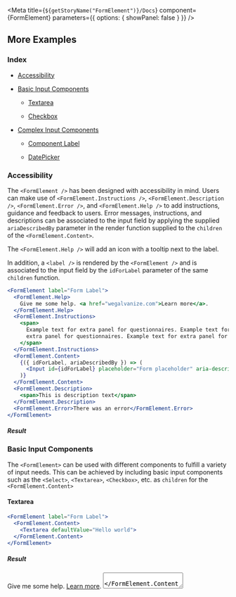 
<Meta
  title={`${getStoryName("FormElement")}/Docs`}
  component={FormElement}
  parameters={{ options: { showPanel: false } }}
/>

<Description markdown={Readme} />

## More Examples

### Index

- <a href="#accessibility">Accessibility</a>
- <a href="#basic-input-components">Basic Input Components</a>

  - <a href="#textarea">Textarea</a>

  - <a href="#checkbox">Checkbox</a>

- <a href="#complex-input-components">Complex Input Components</a>

  - <a href="#component-label">Component Label</a>

  - <a href="#datepicker">DatePicker</a>

### Accessibility

The `<FormElement />` has been designed with accessibility in mind. Users can make use of `<FormElement.Instructions />`, `<FormElement.Description />`, `<FormElement.Error />`, and `<FormElement.Help />` to add instructions, guidance and feedback to users. Error messages, instructions, and descriptions can be associated to the input field by applying the supplied `ariaDescribedBy` parameter in the render function supplied to the `children` of the `<FormElement.Content>`.

The `<FormElement.Help />` will add an icon with a tooltip next to the label.

In addition, a `<label />` is rendered by the `<FormElement />` and is associated to the input field by the `idForLabel` parameter of the same `children` function.

```jsx
<FormElement label="Form Label">
  <FormElement.Help>
    Give me some help. <a href="wegalvanize.com">Learn more</a>.
  </FormElement.Help>
  <FormElement.Instructions>
    <span>
      Example text for extra panel for questionnaires. Example text for extra panel for questionnaires Example text for
      extra panel for questionnaires. Example text for extra panel for questionnaires
    </span>
  </FormElement.Instructions>
  <FormElement.Content>
    {({ idForLabel, ariaDescribedBy }) => (
      <Input id={idForLabel} placeholder="Form placeholder" aria-describedby={ariaDescribedBy} />
    )}
  </FormElement.Content>
  <FormElement.Description>
    <span>This is description text</span>
  </FormElement.Description>
  <FormElement.Error>There was an error</FormElement.Error>
</FormElement>
```

##### Result

<FormElementStory>
  <AccessibilityExample />
</FormElementStory>

### Basic Input Components

The `<FormElement>` can be used with different components to fulfill a variety of input needs. This can be achieved by including basic input components such as the `<Select>`, `<Textarea>`, `<Checkbox>`, etc. as `children` for the `<FormElement.Content>`

#### Textarea

```jsx
<FormElement label="Form Label">
  <FormElement.Content>
    <Textarea defaultValue="Hello world">
  </FormElement.Content>
</FormElement>
```

##### Result

<FormElementStory>
  <FormElement label="Form Label">
    <FormElement.Help>
      Give me some help. <a href="wegalvanize.com">Learn more</a>.
    </FormElement.Help>
    <FormElement.Content>
      <Textarea defaultValue="Hello world" />
    </FormElement.Content>
  </FormElement>
</FormElementStory>

#### Checkbox

```jsx
const optionsArray = ["Black Panther", "Wonder Woman", "Spiderman", "The Incredibles", "Thor", <span>test</span>];

const getCheckboxOptions = ariaDescribedBy =>
  optionsArray.map(hero => (
    <Checkbox
      ariaDescribedBy={ariaDescribedBy}
      key={hero}
      onChange={() => {}}
      isDisabled={false}
      size={Checkbox.types.size.MEDIUM}
    >
      {hero}
    </Checkbox>
  ));

<FormElement hasFieldSet label="Form Label">
  <FormElement.Content>
    {({ ariaDescribedBy: ariaDescribedByOuter }) => getCheckboxOptions(ariaDescribedByOuter)}
  </FormElement.Content>
</FormElement>;
```

##### Result

<FormElementStory>
  <CheckboxExample />
</FormElementStory>

### Complex Input Components

The `<FormElement />` can handle a variety of components to further increase the users indivudal needs. This can range from a `<DatePicker />` component to a `<ListBox />` component. The following code snippet is an example of the `ComponentLabel` this example allows users to use the `label` property of the `<FormElement/ />`. Users can set the label property to equal an entire component, in this particular example making use of the `<Heading />` component.

#### Component Label

```jsx
<FormElement
  hasRequiredLabel={false}
  label={
    <Heading level={5}>
      <strong>
        <i>Form Label</i>
      </strong>
    </Heading>
  }
>
  <FormElement.Content>
    {({ idForLabel, ariaDescribedBy }) => (
      <Input
        id={idForLabel}
        onChange={() => {}}
        placeholder="Form placeholder"
        aria-describedby={ariaDescribedBy}
        aria-required={false}
        hasError={Boolean(errorText.length)}
        size={FormElement.types.size.MEDIUM}
      />
    )}
  </FormElement.Content>
</FormElement>
```

##### Result

<FormElementStory>
  <ComponentLabelExample />
</FormElementStory>

#### DatePicker

```jsx
const errorText = "";

<FormElement label="Form Label">
  <FormElement.Content>
    {({ idForLabel, ariaDescribedBy }) => (
      <DatePicker id={idForLabel} onChange={() => {}}>
        <DatePicker.Input aria-describedby={ariaDescribedBy} />
      </DatePicker>
    )}
  </FormElement.Content>
</FormElement>;
```

##### Result

<FormElementStory>
  <DatePickerExample />
</FormElementStory>
